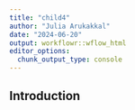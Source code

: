 ---
title: "child4"
author: "Julia Arukakkal"
date: "2024-06-20"
output: workflowr::wflow_html
editor_options:
  chunk_output_type: console
---

## Introduction

```{r}

```

